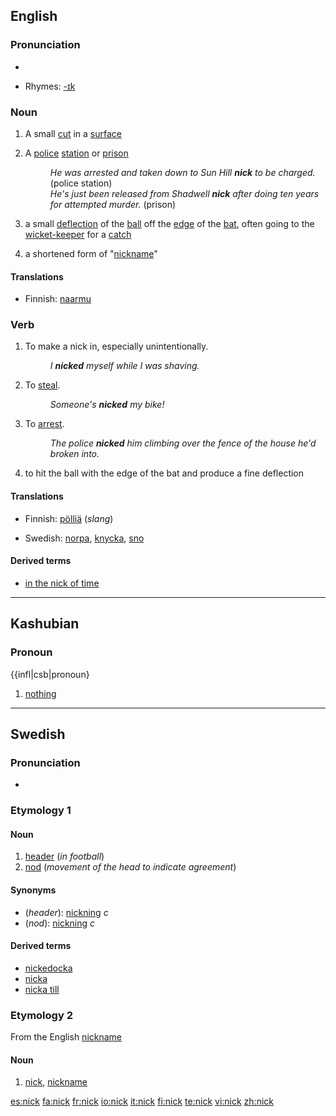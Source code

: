 {{see|Nick}}
{{wikipedia}}
==English==

===Pronunciation===
*{{audio|en-us-nick.ogg|Audio (US)}}

*Rhymes: [[Rhymes:English:-ɪk|-ɪk]]

===Noun===
{{en-noun}}

# A small [[cut]] in a [[surface]]
# {{UK|slang}} A [[police]] [[station]] or [[prison]]
#:''He was arrested and taken down to Sun Hill '''nick''' to be charged.'' (police station)
#:''He's just been released from Shadwell '''nick''' after doing ten years for attempted murder.'' (prison)
# {{cricket}} a small [[deflection]] of the [[ball]] off the [[edge]] of the [[bat]], often going to the [[wicket-keeper]] for a [[catch]]
# a shortened form of "[[nickname]]"

====Translations====
{{trans-top|A small cut in a surface}}
*Finnish: [[naarmu]]
{{trans-mid}}
{{trans-bottom}}

===Verb===
{{en-verb}}

# {{transitive}} To make a nick in, especially unintentionally.
#:''I '''nicked''' myself while I was shaving.''
# {{transitive|slang}} To [[steal]].
#:''Someone's '''nicked''' my bike!''
# {{transitive|UK|slang}} To [[arrest]].
#:''The police '''nicked''' him climbing over the fence of the house he'd broken into.''
# {{transitive|cricket}} to hit the ball with the edge of the bat and produce a fine deflection

====Translations====
{{trans-top|To steal}}
*Finnish: [[pölliä]] (''slang'')
{{trans-mid}}
*Swedish: [[norpa]], [[knycka]], [[sno]]
{{trans-bottom}}

====Derived terms====
*[[in the nick of time]]

----

==Kashubian==

===Pronoun===
{{infl|csb|pronoun}

# [[nothing]]

----

==Swedish==

===Pronunciation===
*{{audio|Sv-nick.ogg|audio}}
===Etymology 1===
{{rfe|lang=sv}}

====Noun====
{{sv-noun-reg-ar}}
{{infl|sv|noun|g=c}}

# [[header]] (''in football'')
# [[nod]] (''movement of the head to indicate agreement'')


====Synonyms====
*(''header''): [[nickning]] ''c''
*(''nod''): [[nickning]] ''c''

====Derived terms====
*[[nickedocka]]
*[[nicka]]
*[[nicka till]]


===Etymology 2===
From the English [[nickname]]

====Noun====
{{infl|sv|noun|g=n}}
{{sv-noun-n-zero}}

# {{slang|lang=sv}} [[nick]], [[nickname]]



[[es:nick]]
[[fa:nick]]
[[fr:nick]]
[[io:nick]]
[[it:nick]]
[[fi:nick]]
[[te:nick]]
[[vi:nick]]
[[zh:nick]]